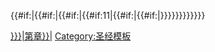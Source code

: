 [[Category:{{{1}}}{{#if:{{{2<includeonly>|</includeonly>}}}|第{{{2}}}章}}|{{{3<includeonly>|{{PAGENAME}}</includeonly>}}}]]{{#if:{{{5<includeonly>|</includeonly>}}}|[[Category:{{{1}}}第{{{4}}}章|{{{5}}}]]{{#if:{{{7<includeonly>|</includeonly>}}}|[[Category:{{{1}}}第{{{6}}}章|{{{7}}}]]{{#if:{{{9<includeonly>|</includeonly>}}}|[[Category:{{{1}}}第{{{8}}}章|{{{9}}}]]{{#if:11<includeonly>|</includeonly>[[Category:{{{1}}}第{{{10}}}章|{{{11}}}]]{{#if:{{{13<includeonly>|</includeonly>}}}|[[Category:{{{1}}}第{{{12}}}章|{{{13}}}]]{{#if:{{{15<includeonly>|</includeonly>}}}|[[Category:{{{1}}}第{{{14}}}章|{{{15}}}]]}}}}}}}}}}}}<noinclude>[[Category:圣经模板]]</noinclude>